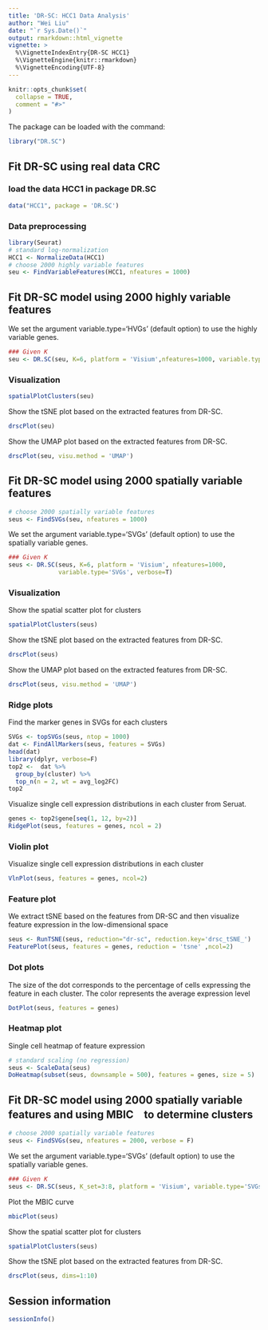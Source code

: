 ```yaml
---
title: 'DR-SC: HCC1 Data Analysis'
author: "Wei Liu"
date: "`r Sys.Date()`"
output: rmarkdown::html_vignette
vignette: >
  %\VignetteIndexEntry{DR-SC HCC1}
  %\VignetteEngine{knitr::rmarkdown}
  %\VignetteEncoding{UTF-8}
---
```


```r
knitr::opts_chunk$set(
  collapse = TRUE,
  comment = "#>"
)
```

The package can be loaded with the command:
```r
library("DR.SC")
```


## Fit DR-SC using real data CRC
### load the data HCC1 in package DR.SC
```r
data("HCC1", package = 'DR.SC')
```

### Data preprocessing
```r
library(Seurat)
# standard log-normalization
HCC1 <- NormalizeData(HCC1)
# choose 2000 highly variable features
seu <- FindVariableFeatures(HCC1, nfeatures = 1000)

```

## Fit DR-SC model using 2000 highly variable features
We set the argument variable.type='HVGs' (default option) to use the highly variable genes.
```r
### Given K
seu <- DR.SC(seu, K=6, platform = 'Visium',nfeatures=1000, variable.type = 'HVGs',verbose=F)
```

### Visualization
```r
spatialPlotClusters(seu)
```


Show the tSNE plot based on the extracted features from DR-SC.
```r
drscPlot(seu)
```

Show the UMAP plot based on the extracted features from DR-SC.
```r
drscPlot(seu, visu.method = 'UMAP')
```

## Fit DR-SC model using 2000 spatially variable features

```r
# choose 2000 spatially variable features
seus <- FindSVGs(seu, nfeatures = 1000)
```

We set the argument variable.type='SVGs' (default option) to use the spatially variable genes.
```r
### Given K
seus <- DR.SC(seus, K=6, platform = 'Visium', nfeatures=1000, 
              variable.type='SVGs', verbose=T)
```

### Visualization
Show the spatial scatter plot for clusters
```r
spatialPlotClusters(seus)
```


Show the tSNE plot based on the extracted features from DR-SC.
```r
drscPlot(seus)
```
Show the UMAP plot based on the extracted features from DR-SC.
```r
drscPlot(seus, visu.method = 'UMAP')
```


### Ridge plots 
Find the marker genes in SVGs for each clusters
```r
SVGs <- topSVGs(seus, ntop = 1000)
dat <- FindAllMarkers(seus, features = SVGs)
head(dat)
library(dplyr, verbose=F)
top2 <-  dat %>%
  group_by(cluster) %>%
  top_n(n = 2, wt = avg_log2FC)
top2
```

Visualize single cell expression distributions in each cluster from Seruat.
```r
genes <- top2$gene[seq(1, 12, by=2)]
RidgePlot(seus, features = genes, ncol = 2)
```
### Violin plot

Visualize single cell expression distributions in each cluster
```r

VlnPlot(seus, features = genes, ncol=2)
```

### Feature plot
We extract tSNE based on the features from DR-SC and then visualize feature expression in the low-dimensional space
 
```r
seus <- RunTSNE(seus, reduction="dr-sc", reduction.key='drsc_tSNE_')
FeaturePlot(seus, features = genes, reduction = 'tsne' ,ncol=2)

```


### Dot plots 
The size of the dot corresponds to the percentage of cells expressing the
feature in each cluster. The color represents the average expression level
```r
DotPlot(seus, features = genes)
```

### Heatmap plot

Single cell heatmap of feature expression
```r
# standard scaling (no regression)
seus <- ScaleData(seus)
DoHeatmap(subset(seus, downsample = 500), features = genes, size = 5)
```

## Fit DR-SC model using 2000 spatially variable features and using MBIC　to determine clusters

```r
# choose 2000 spatially variable features
seus <- FindSVGs(seu, nfeatures = 2000, verbose = F)
```

We set the argument variable.type='SVGs' (default option) to use the spatially variable genes.
```r
### Given K
seus <- DR.SC(seus, K_set=3:8, platform = 'Visium', variable.type='SVGs', verbose=F)
```

Plot the MBIC curve 
```r
mbicPlot(seus)
```

Show the spatial scatter plot for clusters
```r
spatialPlotClusters(seus)
```

Show the tSNE plot based on the extracted features from DR-SC.
```r
drscPlot(seus, dims=1:10)
```


## Session information
```r
sessionInfo()
```